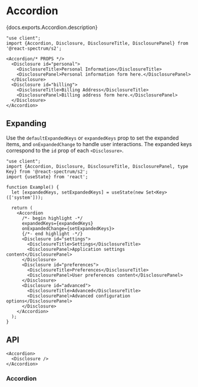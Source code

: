 

# Accordion

<PageDescription>{docs.exports.Accordion.description}</PageDescription>

```tsx render docs={docs.exports.Accordion} links={docs.links} props={['size', 'density', 'isQuiet', 'isDisabled', 'allowsMultipleExpanded']} type="s2"
"use client";
import {Accordion, Disclosure, DisclosureTitle, DisclosurePanel} from '@react-spectrum/s2';

<Accordion/* PROPS */>
  <Disclosure id="personal">
    <DisclosureTitle>Personal Information</DisclosureTitle>
    <DisclosurePanel>Personal information form here.</DisclosurePanel>
  </Disclosure>
  <Disclosure id="billing">
    <DisclosureTitle>Billing Address</DisclosureTitle>
    <DisclosurePanel>Billing address form here.</DisclosurePanel>
  </Disclosure>
</Accordion>
```

## Expanding

Use the `defaultExpandedKeys` or `expandedKeys` prop to set the expanded items, and `onExpandedChange` to handle user interactions. The expanded keys correspond to the `id` prop of each `<Disclosure>`.

```tsx render
"use client";
import {Accordion, Disclosure, DisclosureTitle, DisclosurePanel, type Key} from '@react-spectrum/s2';
import {useState} from 'react';

function Example() {
  let [expandedKeys, setExpandedKeys] = useState(new Set<Key>(['system']));

  return (
    <Accordion
      /*- begin highlight -*/
      expandedKeys={expandedKeys}
      onExpandedChange={setExpandedKeys}>
      {/*- end highlight -*/}
      <Disclosure id="settings">
        <DisclosureTitle>Settings</DisclosureTitle>
        <DisclosurePanel>Application settings content</DisclosurePanel>
      </Disclosure>
      <Disclosure id="preferences">
        <DisclosureTitle>Preferences</DisclosureTitle>
        <DisclosurePanel>User preferences content</DisclosurePanel>
      </Disclosure>
      <Disclosure id="advanced">
        <DisclosureTitle>Advanced</DisclosureTitle>
        <DisclosurePanel>Advanced configuration options</DisclosurePanel>
      </Disclosure>
    </Accordion>
  );
}
```

## API

```tsx links={{Accordion: '#accordion', Disclosure: 'Disclosure.html'}}
<Accordion>
  <Disclosure />
</Accordion>
```

### Accordion

<PropTable component={docs.exports.Accordion} links={docs.links} />
